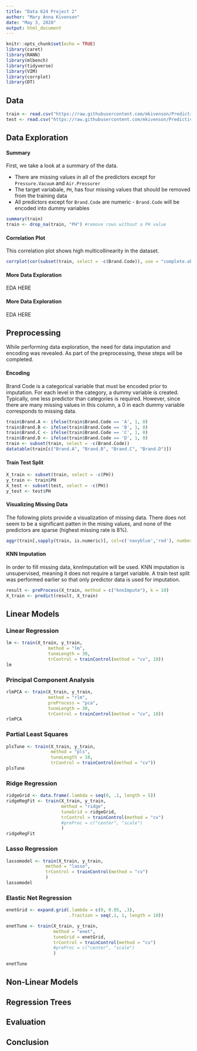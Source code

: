 ```yaml
---
title: "Data 624 Project 2"
author: "Mary Anna Kivenson"
date: "May 3, 2020"
output: html_document
---
```


```r
knitr::opts_chunk$set(echo = TRUE)
library(caret)
library(RANN)
library(mlbench)
library(tidyverse)
library(VIM)
library(corrplot)
library(DT)
```

## Data

```r
train <- read.csv("https://raw.githubusercontent.com/mkivenson/Predictive-Analytics/master/Project%202/Datasets/student_train.csv")
test <- read.csv("https://raw.githubusercontent.com/mkivenson/Predictive-Analytics/master/Project%202/Datasets/student_test.csv")
```

## Data Exploration

#### Summary

First, we take a look at a summary of the data. 

- There are missing values in all of the predictors except for `Pressure.Vacuum` and `Air.Pressurer`
- The target variabale, `PH`, has four missing values that should be removed from the training data
- All predictors except for `Brand.Code` are numeric - `Brand.Code` will be encoded into dummy variables

```r
summary(train)
train <- drop_na(train, "PH") #remove rows without a PH value
```


#### Correlation Plot

This correlation plot shows high multicollinearity in the dataset.

```r
corrplot(cor(subset(train, select = -c(Brand.Code)), use = "complete.obs"), method="color", type="lower", tl.col = "black", tl.srt = 5)
```

#### More Data Exploration

EDA HERE

#### More Data Exploration

EDA HERE


## Preprocessing

While performing data exploration, the need for data imputation and encoding was revealed. As part of the preprocessing, these steps will be completed.

#### Encoding

Brand Code is a categorical variable that must be encoded prior to imputation. For each level in the category, a dummy variable is created. Typically, one less predictor than categories is required. However, since there are many missing values in this column, a 0 in each dummy variable corresponds to missing data. 

```r
train$Brand.A <- ifelse(train$Brand.Code == 'A', 1, 0)
train$Brand.B <- ifelse(train$Brand.Code == 'B', 1, 0)
train$Brand.C <- ifelse(train$Brand.Code == 'C', 1, 0)
train$Brand.D <- ifelse(train$Brand.Code == 'D', 1, 0)
train <- subset(train, select = -c(Brand.Code))
datatable(train[c("Brand.A", "Brand.B", "Brand.C", "Brand.D")])
```

#### Train Test Split

```r
X_train <- subset(train, select = -c(PH))
y_train <- train$PH
X_test <- subset(test, select = -c(PH))
y_test <- test$PH
```

#### Visualizing Missing Data

The following plots provide a visualization of missing data. There does not seem to be a significant patten in the mising values, and none of the predictors are sparse (highest missing rate is 8%).

```r
aggr(train[,sapply(train, is.numeric)], col=c('navyblue','red'), numbers=TRUE, sortVars=TRUE, labels=names(train), cex.axis=.7, gap=3, ylab=c("Histogram of missing data","Pattern"))
```


#### KNN Imputation

In order to fill missing data, knnImputation will be used. KNN imputation is unsupervised, meaning it does not require a target variable. A train test split was performed earlier so that only predictor data is used for imputation.

```r
result <- preProcess(X_train, method = c("knnImpute"), k = 10)
X_train <- predict(result, X_train)
```

## Linear Models


### Linear Regression

```r
lm <- train(X_train, y_train,
                method = "lm",
                tuneLength = 30,
                trControl = trainControl(method = "cv", 10))
lm
```


### Principal Component Analysis

```r
rlmPCA <- train(X_train, y_train,
                method = "rlm",
                preProcess = "pca",
                tuneLength = 30,
                trControl = trainControl(method = "cv", 10))
rlmPCA 
```


### Partial Least Squares

```r
plsTune <- train(X_train, y_train, 
                 method = "pls", 
                 tuneLength = 10,
                 trControl = trainControl(method = "cv"))
plsTune
```


### Ridge Regression

```r
ridgeGrid <- data.frame(.lambda = seq(0, .1, length = 5))
ridgeRegFit <- train(X_train, y_train,
                     method = "ridge", 
                     tuneGrid = ridgeGrid, 
                     trControl = trainControl(method = "cv")
                     #preProc = c("center", "scale")
                     )
ridgeRegFit 
```


### Lasso Regression

```r
lassomodel <- train(X_train, y_train,
               method = "lasso", 
               trControl = trainControl(method = "cv")
               )
lassomodel
```

### Elastic Net Regression

```r
enetGrid <- expand.grid(.lambda = c(0, 0.05, .3), 
                        .fraction = seq(.1, 1, length = 10))

enetTune <- train(X_train, y_train,
                  method = "enet",
                  tuneGrid = enetGrid,
                  trControl = trainControl(method = "cv")
                  #preProc = c("center", "scale")
                  )

enetTune
```


## Non-Linear Models




## Regression Trees




## Evaluation



## Conclusion
